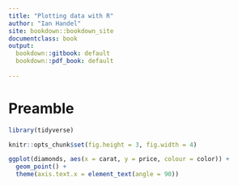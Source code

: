 ```yaml
---
title: "Plotting data with R"
author: "Ian Handel"
site: bookdown::bookdown_site
documentclass: book
output:
  bookdown::gitbook: default
  bookdown::pdf_book: default
  
---
```


# Preamble

```r
library(tidyverse)

knitr::opts_chunk$set(fig.height = 3, fig.width = 4)
```


```r
ggplot(diamonds, aes(x = carat, y = price, colour = color)) +
  geom_point() +
  theme(axis.text.x = element_text(angle = 90))
```

